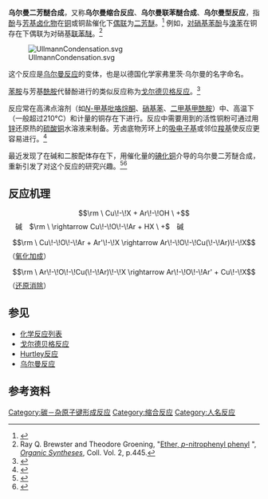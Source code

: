 {{mergefrom|戈尔德贝格反应}}
'''乌尔曼二芳醚合成'''，又称'''乌尔曼缩合反应'''、'''乌尔曼联苯醚合成'''、'''乌尔曼型反应'''，指[[酚|酚]]与[[芳基|芳基]][[卤化物|卤化物]]在[[铜|铜]]或铜盐催化下[[偶联|偶联]]为[[二芳醚|二芳醚]]。<ref>{{cite journal en
 | title = Ueber die Phenylirung von Phenolen  
 | author = [[Fritz_Ullmann|Fritz Ullmann]], Paul Sponagel  
 | journal =  [[Berichte_der_deutschen_chemischen_Gesellschaft|Berichte der deutschen chemischen Gesellschaft]]
 | volume = 38
 | issue = 2
 | pages = 2211–2212 
 | year = 1905 
 | url =  
 | doi = 10.1002/cber.190503802176   }}</ref> 例如，[[对硝基苯酚|对硝基苯酚]]与[[溴苯|溴苯]]在铜存在下偶联为对硝基[[联苯醚|联苯醚]]。<ref>Ray Q. Brewster and Theodore Groening, "[http://www.orgsyn.org/orgsyn/prep.asp?prep=cv2p0445 Ether, ''p''-nitrophenyl phenyl] {{Wayback|url=http://www.orgsyn.org/orgsyn/prep.asp?prep=cv2p0445 |date=20121019165316 }}", ''[[Organic_Syntheses|Organic Syntheses]]'', Coll. Vol. 2, p.445.</ref>

[[File:UllmannCondensation.svg|center]]

这个反应是[[乌尔曼反应|乌尔曼反应]]的变体，也是以德国化学家弗里茨·乌尔曼的名字命名。

[[苯胺|苯胺]]与芳基[[酰胺|酰胺]]代替酚进行的类似反应称为[[戈尔德贝格反应|戈尔德贝格反应]]。<ref>{{cite journal en
 | title = Ueber Phenylirungen bei Gegenwart von Kupfer als Katalysator
 | author = Iram Goldberg  
 | journal = [[Berichte_der_deutschen_chemischen_Gesellschaft|Berichte der deutschen chemischen Gesellschaft]] 
 | volume = 39 
 | issue = 2
 | pages = 1691–1692 
 | year = 1906 
 | url =  
 | doi = 10.1002/cber.19060390298}}</ref>

反应常在高沸点溶剂（如[[N-甲基吡咯烷酮|''N''-甲基吡咯烷酮]]、[[硝基苯|硝基苯]]、[[二甲基甲酰胺|二甲基甲酰胺]]）中、高温下（一般超过210°C）和计量的铜存在下进行。反应中需要用到的活性铜粉可通过用[[锌|锌]]还原热的[[硫酸铜|硫酸铜]]水溶液来制备。芳卤底物芳环上的[[吸电子基|吸电子基]]或邻位[[羧基|羧基]]使反应更容易进行。<ref>{{cite journal en|title=Minireview Catalytic CC, CN, and CO Ullmann-Type Coupling Reactions|author=Florian Monnier, Marc Taillefer|journal=[[Angewandte_Chemie_International_Edition|Angewandte Chemie International Edition]]|volume=48|issue=38|pages=6954–6971|year=2009|doi=10.1002/anie.200804497}}</ref>

最近发现了在碱和二胺配体存在下，用催化量的[[碘化铜|碘化铜]]介导的乌尔曼二芳醚合成，重新引发了对这个反应的研究兴趣。<ref>{{cite journal en|title=Copper-Catalyzed Formation of Carbon-Heteroatom and Carbon-Carbon Bonds|author=Buchwald, Stephen L. ''et al.''|year=2003|volume=2003 WO02/085838|url=http://www.wipo.int/pctdb/en/fetch.jsp?SEARCH_IA=US2002012785&DBSELECT=PCT&C=00&TOTAL=1&IDB=0&TYPE_FIELD=256&SERVER_TYPE=19-00&SORT=41275182-SCORE&QUERY=WO02%2F085838&START=1&ELEMENT_SET=BASICHTML-ENG&RESULT=1&DISP=25&FORM=SEP-0%2FHITNUM%2CB-ENG%2CDP%2CMC%2CPA%2CABSUM-ENG%2C%2CSCORE&IDOC=1288017&IA=US2002012785&LANG=ENG&DISPLAY=DESC}}{{dead link|date=2017年11月 |bot=InternetArchiveBot |fix-attempted=yes }}</ref><ref>{{cite journal en|title=Copper in cross-coupling reactions: The post-Ullmann chemistry |author=Irina P. Beletskaya|journal=Coordination Chemistry Reviews|year=2004|volume=248|issue=21-24|pages=2337–2364|doi=10.1016/j.ccr.2004.09.014 }}</ref> 

==反应机理==
:<math>\rm \ Cu\!-\!X + Ar\!-\!OH \ +</math>　碱　<math>\rm \ \rightarrow Cu\!-\!O\!-\!Ar + HX \ + </math>　碱
:<math>\rm \ Cu\!-\!O\!-\!Ar + Ar'\!-\!X \rightarrow Ar\!-\!O\!-\!Cu(\!-\!Ar)\!-\!X</math> （[[氧化加成|氧化加成]]）
:<math>\rm \ Ar\!-\!O\!-\!Cu(\!-\!Ar)\!-\!X \rightarrow Ar\!-\!O\!-\!Ar' + Cu\!-\!X</math> （[[还原消除|还原消除]]）

==参见==
*[[化学反应列表|化学反应列表]]
*[[戈尔德贝格反应|戈尔德贝格反应]]
*[[Hurtley反应|Hurtley反应]]
*[[乌尔曼反应|乌尔曼反应]]

==参考资料==
{{Reflist}}

[[Category:碳－杂原子键形成反应|Category:碳－杂原子键形成反应]]
[[Category:缩合反应|Category:缩合反应]]
[[Category:人名反应|Category:人名反应]]